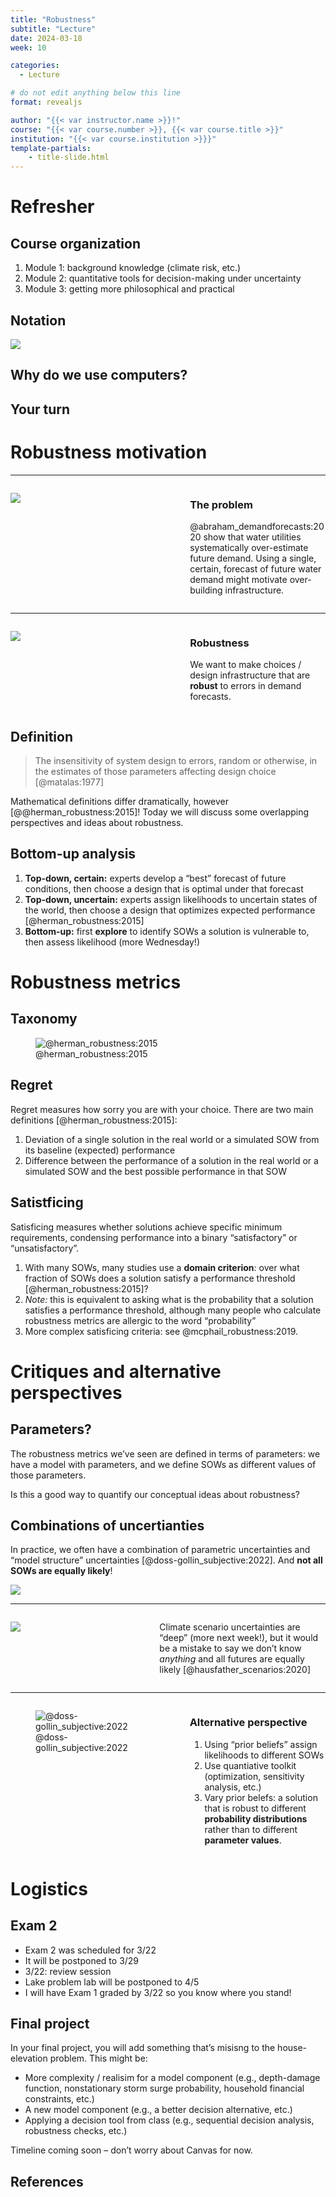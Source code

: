 ```yaml
---
title: "Robustness"
subtitle: "Lecture"
date: 2024-03-18
week: 10

categories: 
  - Lecture

# do not edit anything below this line
format: revealjs

author: "{{< var instructor.name >}}!"
course: "{{< var course.number >}}, {{< var course.title >}}"
institution: "{{< var course.institution >}}}"
template-partials:
    - title-slide.html
---
```


# Refresher

## Course organization

1. Module 1: background knowledge (climate risk, etc.)
1. Module 2: quantitative tools for decision-making under uncertainty
1. Module 3: getting more philosophical and practical

## Notation

![](../_assets/img/bayes-rdm-II.png)

## Why do we use computers?

::: {.callout-important}
## Your turn
:::

# Robustness motivation

---

:::: {.columns}
::: {.column width="54%"}
![](../_assets/img/abraham_demandforecast_2020_fig2.jpg)
:::
::: {.column width="44%"}
### The problem

@abraham_demandforecasts:2020 show that water utilities systematically over-estimate future demand.
Using a single, certain, forecast of future water demand might motivate over-building infrastructure.
:::
::::

---

:::: {.columns}
::: {.column width="54%"}
![](../_assets/img/abraham_demandforecast_2020_fig2.jpg)
:::
::: {.column width="44%"}
### Robustness

We want to make choices / design infrastructure that are **robust** to errors in demand forecasts.
:::
::::

## Definition

> The insensitivity of system design to errors, random or otherwise, in the estimates of those parameters affecting design choice [@matalas:1977]

Mathematical definitions differ dramatically, however [@@herman_robustness:2015]!
Today we will discuss some overlapping perspectives and ideas about robustness.

## Bottom-up analysis

::: {.incremental}
1. **Top-down, certain:** experts develop a "best" forecast of future conditions, then choose a design that is optimal under that forecast
1. **Top-down, uncertain:** experts assign likelihoods to uncertain states of the world, then choose a design that optimizes expected performance [@herman_robustness:2015]
1. **Bottom-up:** first **explore** to identify SOWs a solution is vulnerable to, then assess likelihood (more Wednesday!)
:::

# Robustness metrics

## Taxonomy

![@herman_robustness:2015](../_assets/img/herman_robustness_2015_fig1.png)

## Regret

Regret measures how sorry you are with your choice.
There are two main definitions [@herman_robustness:2015]:

::: {.incremental}
1. Deviation of a single solution in the real world or a simulated SOW from its baseline (expected) performance
1. Difference between the performance of a solution in the real world or a simulated SOW and the best possible performance in that SOW
:::

## Satistficing

Satisficing measures whether solutions achieve specific minimum requirements, condensing performance into a binary "satisfactory" or "unsatisfactory".

::: {.incremental}
1. With many SOWs, many studies use a **domain criterion**: over what fraction of SOWs does a solution satisfy a performance threshold [@herman_robustness:2015]?
1. *Note:* this is equivalent to asking what is the probability that a solution satisfies a performance threshold, although many people who calculate robustness metrics are allergic to the word "probability"
1. More complex satisficing criteria: see @mcphail_robustness:2019.
:::

# Critiques and alternative perspectives

## Parameters?

::: {.fragment}
The robustness metrics we've seen are defined in terms of parameters: we have a model with parameters, and we define SOWs as different values of those parameters.
:::

::: {.fragment}
Is this a good way to quantify our conceptual ideas about robustness?
:::

## Combinations of uncertianties

In practice, we often have a combination of parametric uncertainties and "model structure" uncertainties [@doss-gollin_subjective:2022].
And **not all SOWs are equally likely**!

![](../_assets/img/lsl-evolution.png)

---

:::: {.columns}
::: {.column width="45%"}
![](../_assets/img/hausfather_scenarios_2020.jpg)
:::
::: {.column width="55%"}
Climate scenario uncertainties are "deep" (more next week!), but it would be a mistake to say we don't know _anything_ and all futures are equally likely [@hausfather_scenarios:2020]
:::
::::

---

:::: {.columns}
::: {.column width="55%"}
![@doss-gollin_subjective:2022](../_assets/img/lsl-priors-weights.png)
:::
::: {.column width="45%"}
### Alternative perspective

::: {.incremental}
1. Using "prior beliefs" assign likelihoods to different SOWs
1. Use quantiative toolkit (optimization, sensitivity analysis, etc.)
1. Vary prior belefs: a solution that is robust to different **probability distributions** rather than to different **parameter values**.
:::
:::
::::

# Logistics

## Exam 2

- Exam 2 was scheduled for 3/22
- It will be postponed to 3/29
- 3/22: review session
- Lake problem lab will be postponed to 4/5
- I will have Exam 1 graded by 3/22 so you know where you stand!

## Final project

In your final project, you will add something that's misisng to the house-elevation problem.
This might be:

- More complexity / realisim for a model component (e.g., depth-damage function, nonstationary storm surge probability, household financial constraints, etc.)
- A new model component (e.g., a better decision alternative, etc.)
- Applying a decision tool from class (e.g., sequential decision analysis, robustness checks, etc.)

Timeline coming soon -- don't worry about Canvas for now.

## References 

:::{#refs}
:::